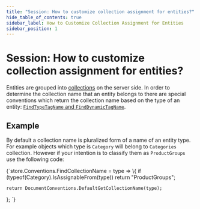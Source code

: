 ```yaml
---
title: "Session: How to customize collection assignment for entities?"
hide_table_of_contents: true
sidebar_label: How to Customize Collection Assignment for Entities
sidebar_position: 1
---
```



# Session: How to customize collection assignment for entities?

Entities are grouped into [collections](../../faq/what-is-a-collection.mdx) on the server side. In order to determine the collection name that an entity belongs to
there are special conventions which return the collection name based on the type of an entity: [`FindTypeTagName` and `FindDynamicTagName`](../../configuration/conventions/identifier-generation/global.mdx#findtypetagname-and-finddynamictagname).

## Example

By default a collection name is pluralized form of a name of an entity type. For example objects which type is `Category` will belong to `Categories` collection. However if your intention
is to classify them as `ProductGroups` use the following code:

<TabItem value="custom_collection_name" label="custom_collection_name">
<CodeBlock language="csharp">
{`store.Conventions.FindCollectionName = type =>
\{
    if (typeof(Category).IsAssignableFrom(type))
        return "ProductGroups";

    return DocumentConventions.DefaultGetCollectionName(type);
\};
`}
</CodeBlock>
</TabItem>


